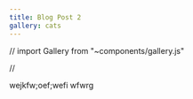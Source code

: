 ```yaml
---
title: Blog Post 2
gallery: cats
---
```


// import Gallery from "~components/gallery.js"

<Gallery />

// <Gallery relativePath="./cats/" />


wejkfw;oef;wefi
wfwrg


<Navigation />

